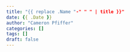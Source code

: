 ```yaml
---
title: "{{ replace .Name "-" " " | title }}"
date: {{ .Date }}
author: "Cameron Pfiffer"
categories: []
tags: []
draft: false
---
```

